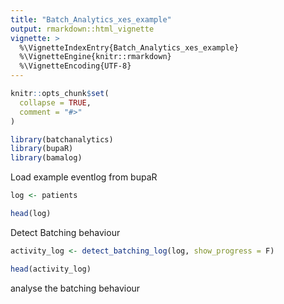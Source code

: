 ```yaml
---
title: "Batch_Analytics_xes_example"
output: rmarkdown::html_vignette
vignette: >
  %\VignetteIndexEntry{Batch_Analytics_xes_example}
  %\VignetteEngine{knitr::rmarkdown}
  %\VignetteEncoding{UTF-8}
---
```


```r
knitr::opts_chunk$set(
  collapse = TRUE,
  comment = "#>"
)
```

```r

library(batchanalytics)
library(bupaR)
library(bamalog)

```

Load example eventlog from bupaR

```r

log <- patients

head(log)

```

Detect Batching behaviour

```r

activity_log <- detect_batching_log(log, show_progress = F)

head(activity_log)

```

analyse the batching behaviour

```r

```

